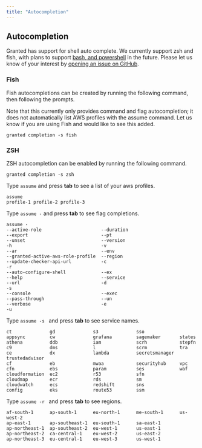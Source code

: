 ```yaml
---
title: "Autocompletion"
---
```


## Autocompletion

Granted has support for shell auto complete. We currently support zsh and fish, with plans to support [bash, and powershell](https://github.com/urfave/cli/tree/master/autocomplete) in the future. Please let us know of your interest by [opening an issue on GitHub](https://github.com/common-fate/granted/issues).

### Fish

Fish autocompletions can be created by running the following command, then following the prompts.

Note that this currently only provides command and flag autocompletion; it does not automatically list AWS profiles with the assume command.
Let us know if you are using Fish and would like to see this added.

```
granted completion -s fish
```

### ZSH

ZSH autocompletion can be enabled by running the following command.

```
granted completion -s zsh
```

Type `assume` and press **tab** to see a list of your aws profiles.

```
assume
profile-1 profile-2 profile-3
```

Type `assume -` and press **tab** to see flag completions.

```
assume -
--active-role                      --duration                         --export                           --pt                               --unset                            --version                          -h                                 -v
--ar                               --env                              --granted-active-aws-role-profile  --region                           --update-checker-api-url           -c                                 -r
--auto-configure-shell             --ex                               --help                             --service                          --url                              -d                                 -s
--console                          --exec                             --pass-through                     --un                               --verbose                          -e                                 -u
```

Type `assume -s ` and press **tab** to see service names.

```
ct              gd              s3              sso
appsync         cw              grafana         sagemaker       states
athena          ddb             iam             scrh            stepfn
c9              dms             l               scrm            tra
ce              dx              lambda          secretsmanager  trustedadvisor
cf              eb              mwaa            securityhub     vpc
cfn             ebs             param           ses             waf
cloudformation  ec2             r53             sfn
cloudmap        ecr             rds             sm
cloudwatch      ecs             redshift        sns
config          eks             route53         ssm
```

Type `assume -r ` and press **tab** to see regions.

```
af-south-1      ap-south-1      eu-north-1      me-south-1      us-west-2
ap-east-1       ap-southeast-1  eu-south-1      sa-east-1
ap-northeast-1  ap-southeast-2  eu-west-1       us-east-1
ap-northeast-2  ca-central-1    eu-west-2       us-east-2
ap-northeast-3  eu-central-1    eu-west-3       us-west-1
```
